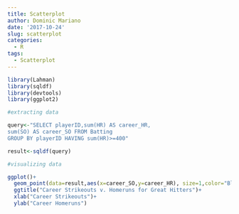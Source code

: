 ```yaml
---
title: Scatterplot
author: Dominic Mariano
date: '2017-10-24'
slug: scatterplot
categories:
  - R
tags:
  - Scatterplot
---
```


```r
library(Lahman)
library(sqldf)
library(devtools)
library(ggplot2)
```


```r

#extracting data

query<-"SELECT playerID,sum(HR) AS career_HR,
sum(SO) AS career_SO FROM Batting 
GROUP BY playerID HAVING sum(HR)>=400"

result<-sqldf(query)

#visualizing data

ggplot()+
  geom_point(data=result,aes(x=career_SO,y=career_HR), size=1,color="Blue")+
  ggtitle("Career Strikeouts v. Homeruns for Great Hitters")+
  xlab("Career Strikeouts")+
  ylab("Career Homeruns")
```